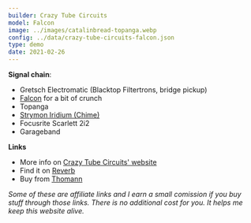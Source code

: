 ```yaml
---
builder: Crazy Tube Circuits
model: Falcon
image: ../images/catalinbread-topanga.webp
config: ../data/crazy-tube-circuits-falcon.json
type: demo
date: 2021-02-26
---
```




**Signal chain**:

- Gretsch Electromatic (Blacktop Filtertrons, bridge pickup)
- [Falcon](/demos/crazy-tube-circuits-falcon) for a bit of crunch
- Topanga
- [Strymon Iridium (Chime)](/demos/strymon-iridium)
- Focusrite Scarlett 2i2
- Garageband

**Links**

- More info on [Crazy Tube Circuits' website](https://crazytubecircuits.com/falcon)
- Find it on [Reverb](https://reverb.grsm.io/loopydemos-crazy-tube-circuits-falcon)
- Buy from [Thomann](https://www.thomann.de/intl/crazy_tube_circuits_falcon_overdrive.htm?partner_id=15606)

_Some of these are affiliate links and I earn a small comission if you buy stuff through those links. There is no additional cost for you. It helps me keep this website alive._

